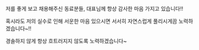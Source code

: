 저를 좋게 보고 채용해주신 동료분들, 대표님께 항상 감사한 마음 가지고 있습니다!!

혹시라도 저의 실수로 인해 서운한 마음 있으시면 서서히 자연스럽게 풀리시게끔 노력하겠습니다\~!!

경솔하지 않게 항상 흐트러지지 않도록 노력하겠습니다~

